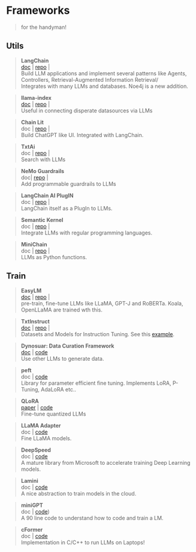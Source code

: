 # Frameworks
> for the handyman!

## Utils
> **LangChain  ** \
[doc](https://python.langchain.com/en/latest/index.html) | [repo](https://github.com/hwchase17/langchain) |\
Build LLM applications and implement several patterns like Agents, Controllers, Retrieval-Augmented Information Retrieval/\
Integrates with many LLMs and databases. Noe4j is a new addition.

> **llama-index  ** \
[doc](https://gpt-index.readthedocs.io/en/latest/) | [repo](https://github.com/jerryjliu/llama_index) |\
Useful in connecting disperate datasources via LLMs

> **Chain Lit  ** \
doc | [repo](https://github.com/Chainlit/chainlit) |\
Build ChatGPT like UI. Integrated with LangChain.

> **TxtAi  ** \
doc | [repo](https://github.com/neuml/txtai) |\
Search with LLMs

> **NeMo Guardrails  ** \
doc| [repo](https://github.com/NVIDIA/NeMo-Guardrails) |\
Add programmable guardrails to LLMs

> **LangChain AI PlugIN  ** \
doc | [repo](https://github.com/langchain-ai/langchain-aiplugin) |\
LangChain itself as a PlugIn to LLMs.

> **Semantic Kernel  ** \
doc | [repo](https://github.com/microsoft/semantic-kernel) |\
Integrate LLMs with regular programming languages.

> **MiniChain  ** \
doc | [repo](https://github.com/srush/minichain) |\
LLMs as Python functions.


## Train
> **EasyLM  ** \
[doc]() | [repo](https://github.com/young-geng/EasyLM) |\
pre-train, fine-tune LLMs like LLaMA, GPT-J and RoBERTa. Koala, OpenLLaMA are trained wth this.

> **TxtInstruct  ** \
[doc]() | [repo](https://github.com/neuml/txtinstruct) |\
Datasets and Models for Instruction Tuning. See this [example](https://colab.research.google.com/github/neuml/txtinstruct/blob/master/examples/01_Introducing_txtinstruct.ipynb).


> **Dynosuar: Data Curation Framework ** \
[doc](https://dynosaur-it.github.io/) | [code](https://github.com/WadeYin9712/Dynosaur) \
Use other LLMs to generate data.

> **peft** \
doc | [code](https://github.com/huggingface/peft) \
Library for parameter efficient fine tuning. Implements LoRA, P-Tuning, AdaLoRA etc..

> **QLoRA** \
[paper](https://arxiv.org/abs/2305.14314) | [code](https://github.com/artidoro/qlora) \
Fine-tune quantized LLMs

> **LLaMA Adapter** \
doc | [code](https://github.com/ZrrSkywalker/LLaMA-Adapter) \
Fine LLaMA models.

> **DeepSpeed** \
doc | [code](https://github.com/microsoft/DeepSpeed) \
A mature library from Microsoft to accelerate training Deep Learning models.

> **Lamini** \
doc | [code](https://github.com/lamini-ai/lamini/) \
A nice abstraction to train models in the cloud.

> **miniGPT** \
doc | [code](https://github.com/karpathy/minGPT)) \
A 90 line code to understand how to code and train a LM.

> **cFormer** \
doc | [code](https://github.com/NolanoOrg/cformers/) \
Implementation in C/C++ to run LLMs on Laptops!
